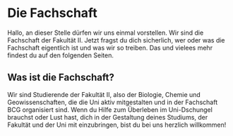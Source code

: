 # Die Fachschaft {#fachschaft}

Hallo, an dieser Stelle dürfen wir uns einmal vorstellen. Wir sind die Fachschaft der Fakultät II. Jetzt fragst du dich sicherlich, wer oder was die Fachschaft eigentlich ist und was wir so treiben. Das und vielees mehr findest du auf den folgenden Seiten.

## Was ist die Fachschaft? {#fachschaft-was-ist-das}

Wir sind Studierende der Fakultät II, also der Biologie, Chemie und Geowissenschaften, die die Uni aktiv mitgestalten und in der Fachschaft BCG organisiert sind. Wenn du Hilfe zum Überleben im Uni-Dschungel brauchst oder Lust hast, dich in der Gestaltung deines Studiums, der Fakultät und der Uni mit einzubringen, bist du bei uns herzlich willkommen!